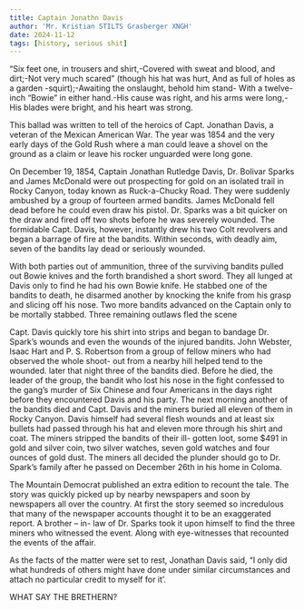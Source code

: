 ```yaml
---
title: Captain Jonathn Davis
author: 'Mr. Kristian STILTS Grasberger XNGH'
date: 2024-11-12
tags: [history, serious shit]
---
```


[//]: # (HISTORY REPORT FOR THE GENERAL MEETING OF)
[//]: # (LORD SHOLTO DOUGLAS CHAPTER NO.3)
[//]: # (of the Wood Dry Diggins)
[//]: # (E CLAMPUS VITUS)
[//]: # (AS READ BY)
[//]: # (Mr. Kristian STILTS Grasberger XNGH)
[//]: # (November 12, 2024 Clamp Year 6029)

“Six feet one, in trousers and shirt,-Covered with sweat and blood, and dirt;-Not very much scared” (though his hat was hurt, And as full of holes as a garden -squirt);-Awaiting the onslaught, behold him stand- With a twelve-inch “Bowie” in either hand.-His cause was right, and his arms were long,- His blades were bright, and his heart was strong.

This ballad was written to tell of the heroics of Capt. Jonathan Davis, a veteran of the Mexican American War. The year was 1854 and the very early days of the Gold Rush where a man could leave a shovel on the ground as a claim or leave his rocker unguarded were long gone.

On December 19, 1854, Captain Jonathan Rutledge Davis, Dr. Bolivar Sparks and James McDonald were out prospecting for gold on an isolated trail in Rocky Canyon, today known as Ruck-a-Chucky Road. They were suddenly ambushed by a group of fourteen armed bandits. James McDonald fell dead before he could even draw his pistol. Dr. Sparks was a bit quicker on the draw and fired off two shots before he was severely wounded. The formidable Capt. Davis, however, instantly drew his two Colt revolvers and began a barrage of fire at the bandits. Within seconds, with deadly aim, seven of the bandits lay dead or seriously wounded.

With both parties out of ammunition, three of the surviving bandits pulled out Bowie knives and the forth brandished a short sword. They all lunged at Davis only to find he had his own Bowie knife. He stabbed one of the bandits to death, he disarmed another by knocking the knife from his grasp and slicing off his nose. Two more bandits advanced on the Captain only to be mortally stabbed. Three remaining outlaws fled the scene

Capt. Davis quickly tore his shirt into strips and began to bandage Dr. Spark’s wounds and even the wounds of the injured bandits. John Webster, Isaac Hart and P. S. Robertson from a group of fellow miners who had observed the whole shoot- out from a nearby hill helped tend to the wounded.  later that night three of the bandits died. Before he died, the leader of the group, the bandit who lost his nose in the fight confessed to the gang’s murder of Six Chinese and four Americans in the days right before they encountered Davis and his party. The next morning another of the bandits died and Capt. Davis and the miners buried all eleven of them in Rocky Canyon.  Davis himself had several flesh wounds and at least six bullets had passed through his hat and eleven more through his shirt and coat. The miners stripped the bandits of their ill- gotten loot, some $491 in gold and silver coin, two silver watches, seven gold watches and four ounces of gold dust. The miners all decided the plunder should go to Dr. Spark’s family after he passed on December 26th in his home in Coloma.

The Mountain Democrat published an extra edition to recount the tale. The story was quickly picked up by nearby newspapers and soon by newspapers all over the country. At first the story seemed so incredulous that many of the newspaper accounts thought it to be an exaggerated report. A brother – in- law of Dr. Sparks took it upon himself to find the three miners who witnessed the event. Along with eye-witnesses that recounted the events of the affair.

As the facts of the matter were set to rest, Jonathan Davis said, “I only did what hundreds of others might have done under similar circumstances and attach no particular credit to myself for it’.

WHAT SAY THE BRETHERN?
